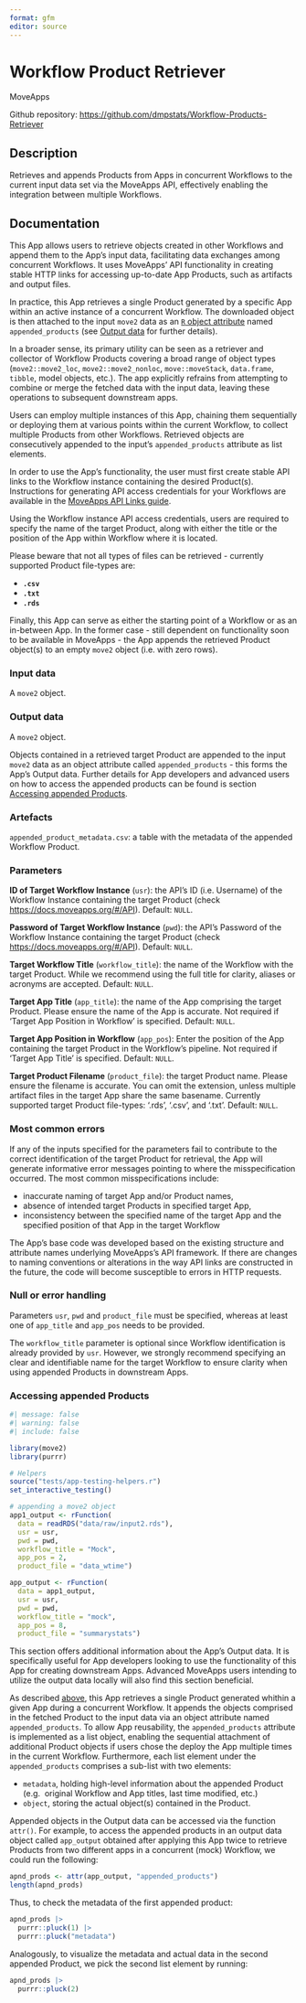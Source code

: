 ```yaml
---
format: gfm
editor: source
---
```


# Workflow Product Retriever

MoveApps

Github repository: <https://github.com/dmpstats/Workflow-Products-Retriever>


## Description

Retrieves and appends Products from Apps in concurrent Workflows to the current
input data set via the MoveApps API, effectively enabling the integration between
multiple Workflows.



## Documentation

This App allows users to retrieve objects created in other Workflows and append
them to the App's input data, facilitating data exchanges among concurrent
Workflows. It uses MoveApps' API functionality in creating stable HTTP links for
accessing up-to-date App Products, such as artifacts and output files.

In practice, this App retrieves a single Product generated by a specific App
within an active instance of a concurrent Workflow. The downloaded object is
then attached to the input `move2` data as an [`R` object
attribute](https://stat.ethz.ch/R-manual/R-devel/library/base/html/attr.html)
named `appended_products` (see [Output data](#output-data) for further details).

In a broader sense, its primary utility can be seen as a retriever and collector
of Workflow Products covering a broad range of object types (`move2::move2_loc`,
`move2::move2_nonloc`, `move::moveStack`, `data.frame`, `tibble`, model
objects, etc.). The app explicitly refrains from attempting to combine or merge
the fetched data with the input data, leaving these operations to subsequent
downstream apps.

Users can employ multiple instances of this App, chaining them sequentially or
deploying them at various points within the current Workflow, to collect
multiple Products from other Workflows. Retrieved objects are consecutively
appended to the input's `appended_products` attribute as list elements.

::: {.callout-important}
In order to use the App's functionality, the user must first create stable API links
to the Workflow instance containing the desired Product(s). Instructions for
generating API access credentials for your Workflows are available in the
[MoveApps API Links guide](https://docs.moveapps.org/#/API).
:::

Using the Workflow instance API access credentials, users are required to specify the
name of the target Product, along with either the title or the position of the
App within Workflow where it is located. 

Please beware that not all types of files can be retrieved - currently supported
Product file-types are:

  - **`.csv`**
  - **`.txt`**
  - **`.rds`**


Finally, this App can serve as either the starting point of a Workflow or as an
in-between App. In the former case - still dependent on functionality soon to be
available in MoveApps - the App appends the retrieved Product object(s) to an
empty  `move2` object (i.e. with zero rows).


### Input data

A `move2` object.


### Output data

A `move2` object. 

Objects contained in a retrieved target Product are appended to the input
`move2` data as an object attribute called `appended_products` - this forms the
App's Output data. Further details for App developers and advanced users on how
to access the appended products can be found is section [Accessing appended
Products](#accessing-appended-products).



### Artefacts

`appended_product_metadata.csv`: a table with the metadata of the appended
Workflow Product.



### Parameters

**ID of Target Workflow Instance** (`usr`): the API's ID (i.e. Username) of the
Workflow Instance containing the target Product (check
<https://docs.moveapps.org/#/API>). Default: `NULL`.


**Password of Target Workflow Instance** (`pwd`): the API's Password of the
Workflow Instance containing the target Product (check
<https://docs.moveapps.org/#/API>). Default: `NULL`.

**Target Workflow Title** (`workflow_title`): the name of the Workflow  with the
target Product. While we recommend using the full title for clarity, aliases or
acronyms are accepted. Default: `NULL`.

**Target App Title** (`app_title`): the name of the App comprising the target
Product. Please ensure the name of the App is accurate. Not required if 'Target
App Position in Workflow' is specified. Default: `NULL`.

**Target App Position in Workflow** (`app_pos`): Enter the position of the App
containing the target Product in the Workflow's pipeline. Not required if
'Target App Title' is specified. Default: `NULL`.

**Target Product Filename** (`product_file`): the target Product name. Please
ensure the filename is accurate. You can omit the extension, unless multiple
artifact files in the target App share the same basename. Currently supported target Product
file-types: '.rds', '.csv', and '.txt'. Default: `NULL`.


### Most common errors

If any of the inputs specified for the parameters fail to contribute to the
correct identification of the target Product for retrieval, the App will
generate informative error messages pointing to where the misspecification
occurred. The most common misspecifications include:

  - inaccurate naming of target App and/or Product names, 
  - absence of intended target Products in specified target App, 
  - inconsistency between the specified name of the target App and the specified 
  position of that App in the target Workflow


::: {.callout-caution}
The App's base code was developed based on the existing structure and attribute
names underlying MoveApps's API framework. If there are changes to naming
conventions or alterations in the way API links are constructed in the future,
the code will become susceptible to errors in HTTP requests.
:::

### Null or error handling

Parameters `usr`, `pwd` and `product_file` must be specified, whereas at least
one of `app_title` and `app_pos` needs to be provided.

The `workflow_title` parameter is optional since Workflow identification is
already provided by `usr`. However, we strongly recommend specifying an clear and
identifiable name for the target Workflow to ensure clarity when using appended
Products in downstream Apps.


### Accessing appended Products

```r
#| message: false
#| warning: false
#| include: false

library(move2)
library(purrr)

# Helpers
source("tests/app-testing-helpers.r")
set_interactive_testing()

# appending a move2 object
app1_output <- rFunction(
  data = readRDS("data/raw/input2.rds"),
  usr = usr, 
  pwd = pwd, 
  workflow_title = "Mock",
  app_pos = 2, 
  product_file = "data_wtime")

app_output <- rFunction(
  data = app1_output,
  usr = usr, 
  pwd = pwd, 
  workflow_title = "mock",
  app_pos = 8, 
  product_file = "summarystats")

```

This section offers additional information about the App's Output data. It is
specifically useful for App developers looking to use the functionality of
this App for creating downstream Apps. Advanced MoveApps users intending to
utilize the output data locally will also find this section beneficial.

As described [above](#documentation), this App retrieves a single Product
generated whithin a given App during a concurrent Workflow. It appends the
objects comprised in the fetched Product to the input data via an object
attribute named `appended_products`. To allow App reusability, the
`appended_products` attribute is implemented as a list object, enabling the
sequential attachment of additional Product objects if users chose the deploy
the App multiple times in the current Workflow. Furthermore, each list element
under the `appended_products` comprises a sub-list with two elements:

  - `metadata`, holding high-level information about the appended Product (e.g. 
  original Workflow and App titles, last time modified, etc.)
  - `object`, storing the actual object(s) contained in the Product.


Appended objects in the Output data can be accessed via the function `attr()`.
For example, to access the appended products in an output data object called
`app_output` obtained after applying this App twice to retrieve Products from
two different apps in a concurrent (mock) Workflow, we could run the following:

```r
apnd_prods <- attr(app_output, "appended_products")
length(apnd_prods)
```

Thus, to check the metadata of the first appended product:
```r
apnd_prods |> 
  purrr::pluck(1) |> 
  purrr::pluck("metadata")
```
Analogously, to visualize the metadata and actual data in the second appended
Product, we pick the second list element by running:
```r
apnd_prods |> 
  purrr::pluck(2)
```

